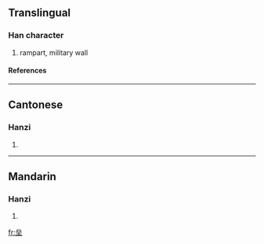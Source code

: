 {{see|壘}}

==Translingual==
===Han character===
{{Han char|rn=32|rad=土|as=06|sn=9|four=|canj=戈戈戈土 (IIIG)}}
# rampart, military wall
====References====
{{Han ref|kx=0227.390|dkj=05039|dj=0463.240|hdz=10442.130|uh=5792|ud=22418}}
----
==Cantonese==
===Hanzi===
{{yue-hanzi|jyut=|y=leui5}}
# {{defn|Cantonese}}
----
==Mandarin==
===Hanzi===
{{cmn-hanzi|tra=壘|pin=[[lěi]] (lei3)|wg=lei<sup>3</sup>}}
# {{defn|Mandarin}}

[[fr:垒]]